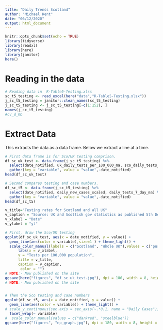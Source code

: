 ```yaml
---
title: "Daily Trends Scotland"
author: "Michael Kent"
date: "06/12/2020"
output: html_document
---
```


```r
knitr::opts_chunk$set(echo = TRUE)
library(tidyverse)
library(readxl)
library(here)
library(janitor)
here()
```

# Reading in the data

```r
# Reading data in  R-Table5-Testing.xlsx
sc_t5_testing <- read_excel(here("data","R-Table5-Testing.xlsx"))
j_sc_t5_testing = janitor::clean_names(sc_t5_testing)
j_sc_t5_testing <- j_sc_t5_testing[-c(1:152), ]
names(j_sc_t5_testing)
#cv_d_hb

```
# Extract Data
This extracts the data as a data frame.  Below we extract a line at a time.
```r
# First data frame is for Sco/UK testing comprison.
df_sc_uk_test <- data.frame(j_sc_t5_testing) %>%
  select(date_notified, uk_daily_tests_per_100_000_ma, sco_daily_tests_per_100_000_ma) %>%
  gather(key = "variable", value = "value",-date_notified)
head(df_sc_uk_test)

# Second compares testing and case numbers.
df_sc_t5 <- data.frame(j_sc_t5_testing) %>%
  select(date_notified, daily_new_cases_scaled, daily_tests_7_day_ma) %>%
  gather(key = "variable", value = "value",-date_notified)
head(df_sc_t5)

```
```r
v_title="Testing rates for Scotland and all UK"
v_caption = "Source: UK and Scottish gov statistics as published 5th December 2020"
v_xlabel = "Date"
v_ylabel = "yl"

# First, draw the Sco/UK testing
ggplot(df_sc_uk_test, aes(x = date_notified, y = value)) + 
  geom_line(aes(color = variable),size=1 ) + theme_light() + 
  scale_color_manual(labels = c("Scotland", "Whole UK"),values = c("purple3", "steelblue3") ) +  
      labs(x = v_xlabel, 
      y = "Tests per 100,000 population", 
      title = v_title,
      caption = v_caption,
       color = "") 
# NOTE:- Now published on the site
ggsave(here("figures", "df_sc_uk_test.jpg"), dpi = 180, width = 8, height = 6)
# NOTE:- Now published on the site


# Then the Sco testing and case numbers
ggplot(df_sc_t5, aes(x = date_notified, y = value)) + 
  geom_line(aes(color = variable)) + theme_light() +
# scale_y_continuous(sec.axis = sec_axis(~.*0.1, name = "Daily Cases"))
  facet_wrap(~ variable)
#  scale_color_manual(values = c("darkred", "steelblue"))
ggsave(here("figures", "np_graph.jpg"), dpi = 180, width = 8, height = 6)
```



<!-- ```{r drawlines} -->
<!-- sc_test_daycase <- ggplot(data = j_sc_t5_testing, aes(x = date_notified, y = daily_new_cases)) -->
<!-- sc_test_per_ma <- ggplot(data = j_sc_t5_testing, aes(x = date_notified, y =  daily_tests_per_100_000_ma )) -->
<!-- sc_test_daycase + geom_line() -->
<!-- sc_test_per_ma + geom_line() -->
<!-- ```   -->
  
  
  